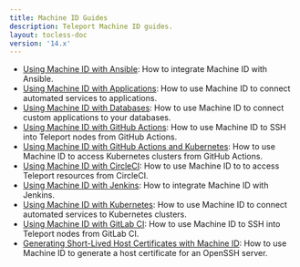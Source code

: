 ```yaml
---
title: Machine ID Guides
description: Teleport Machine ID guides.
layout: tocless-doc
version: '14.x'
---
```


- [Using Machine ID with Ansible](/docs/ver/14.x/machine-id/guides/ansible): How to integrate Machine ID with Ansible.
- [Using Machine ID with Applications](/docs/ver/14.x/machine-id/guides/applications): How to use Machine ID to connect automated services to applications.
- [Using Machine ID with Databases](/docs/ver/14.x/machine-id/guides/databases): How to use Machine ID to connect custom applications to your databases.
- [Using Machine ID with GitHub Actions](/docs/ver/14.x/machine-id/guides/github-actions): How to use Machine ID to SSH into Teleport nodes from GitHub Actions.
- [Using Machine ID with GitHub Actions and Kubernetes](/docs/ver/14.x/machine-id/guides/github-actions-kubernetes): How to use Machine ID to access Kubernetes clusters from GitHub Actions.
- [Using Machine ID with CircleCI](/docs/ver/14.x/machine-id/guides/circleci): How to use Machine ID to to access Teleport resources from CircleCI.
- [Using Machine ID with Jenkins](/docs/ver/14.x/machine-id/guides/jenkins): How to integrate Machine ID with Jenkins.
- [Using Machine ID with Kubernetes](/docs/ver/14.x/machine-id/guides/kubernetes): How to use Machine ID to connect automated services to Kubernetes clusters.
- [Using Machine ID with GitLab CI](/docs/ver/14.x/machine-id/guides/gitlab): How to use Machine ID to SSH into Teleport nodes from GitLab CI.
- [Generating Short-Lived Host Certificates with Machine ID](/docs/ver/14.x/machine-id/guides/host-certificate): How to use Machine ID to generate a host certificate for an OpenSSH server.
